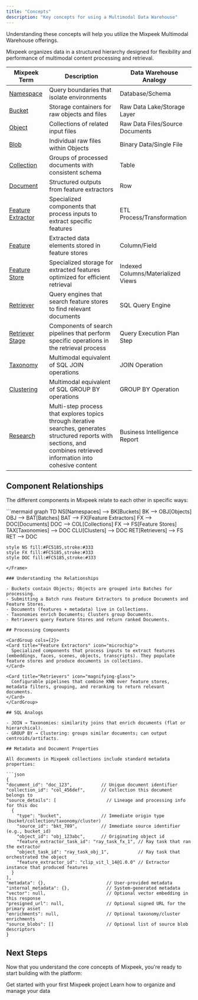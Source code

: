 ```yaml
---
title: "Concepts"
description: "Key concepts for using a Multimodal Data Warehouse"
---
```


<Note>
  Understanding these concepts will help you utilize the Mixpeek Multimodal Warehouse offerings.
</Note>

Mixpeek organizes data in a structured hierarchy designed for flexibility and performance of multimodal content processing and retrieval.


| Mixpeek Term | Description | Data Warehouse Analogy |
|--------------|-------------|-----------------------------------|
| [Namespace](/ingestion/namespaces) | Query boundaries that isolate environments | Database/Schema |
| [Bucket](/ingestion/buckets) | Storage containers for raw objects and files | Raw Data Lake/Storage Layer |
| [Object](/ingestion/objects) | Collections of related input files | Raw Data Files/Source Documents |
| [Blob](/ingestion/objects) | Individual raw files within Objects | Binary Data/Single File |
| [Collection](/ingestion/collections) | Groups of processed documents with consistent schema | Table |
| [Document](/ingestion/collections) | Structured outputs from feature extractors | Row |
| [Feature Extractor](/processing/feature-extractors) | Specialized components that process inputs to extract specific features | ETL Process/Transformation |
| [Feature](/ingestion/features) | Extracted data elements stored in feature stores | Column/Field |
| [Feature Store](/ingestion/features) | Specialized storage for extracted features optimized for efficient retrieval | Indexed Columns/Materialized Views |
| [Retriever](/retrieval/retrievers) | Query engines that search feature stores to find relevant documents | SQL Query Engine |
| [Retriever Stage](/retrieval/retrievers) | Components of search pipelines that perform specific operations in the retrieval process | Query Execution Plan Step |
| [Taxonomy](/enrichment/taxonomies) | Multimodal equivalent of SQL JOIN operations | JOIN Operation |
| [Clustering](/enrichment/clusters) | Multimodal equivalent of SQL GROUP BY operations | GROUP BY Operation |
| [Research](/retrieval/research) | Multi-step process that explores topics through iterative searches, generates structured reports with sections, and combines retrieved information into cohesive content | Business Intelligence Report |



## Component Relationships

The different components in Mixpeek relate to each other in specific ways:

<Frame>
  ```mermaid
  graph TD
    NS[Namespaces] --> BK[Buckets]
    BK --> OBJ[Objects]
    OBJ --> BAT[Batches]
    BAT --> FX[Feature Extractors]
    FX --> DOC[Documents]
    DOC --> COL[Collections]
    FX --> FS[Feature Stores]
    TAX[Taxonomies] --> DOC
    CLU[Clusters] --> DOC
    RET[Retrievers] --> FS
    RET --> DOC

    style NS fill:#FC5185,stroke:#333
    style FX fill:#FC5185,stroke:#333
    style DOC fill:#FC5185,stroke:#333
  ```
</Frame>

### Understanding the Relationships

- Buckets contain Objects; Objects are grouped into Batches for processing.
- Submitting a Batch runs Feature Extractors to produce Documents and Feature Stores.
- Documents (features + metadata) live in Collections.
- Taxonomies enrich Documents; Clusters group Documents.
- Retrievers query Feature Stores and return ranked Documents.

## Processing Components

<CardGroup cols={2}>
  <Card title="Feature Extractors" icon="microchip">
    Specialized components that process inputs to extract features (embeddings, faces, scenes, objects, transcripts). They populate feature stores and produce documents in collections.
  </Card>

  <Card title="Retrievers" icon="magnifying-glass">
    Configurable pipelines that combine KNN over feature stores, metadata filters, grouping, and reranking to return relevant documents.
  </Card>
</CardGroup>

## SQL Analogs

- JOIN → Taxonomies: similarity joins that enrich documents (flat or hierarchical).
- GROUP BY → Clustering: groups similar documents; can output centroids/artifacts.

## Metadata and Document Properties

All documents in Mixpeek collections include standard metadata properties:

```json
{
  "document_id": "doc_123",           // Unique document identifier
  "collection_id": "col_456def",      // Collection this document belongs to
  "source_details": [                   // Lineage and processing info for this doc
    {
      "type": "bucket",               // Immediate origin type (bucket/collection/taxonomy/cluster)
      "source_id": "bkt_789",         // Immediate source identifier (e.g., bucket_id)
      "object_id": "obj_123abc",      // Originating object id
      "feature_extractor_task_id": "ray_task_fx_1", // Ray task that ran the extractor
      "object_task_id": "ray_task_obj_1",           // Ray task that orchestrated the object
      "feature_extractor_id": "clip_vit_l_14@1.0.0" // Extractor instance that produced features
    }
  ],
  "metadata": {},                       // User-provided metadata
  "internal_metadata": {},              // System-generated metadata
  "vector": null,                       // Optional vector embedding in this response
  "presigned_url": null,                // Optional signed URL for the primary asset
  "enrichments": null,                  // Optional taxonomy/cluster enrichments
  "source_blobs": []                    // Optional list of source blob descriptors
}
```

## Next Steps

Now that you understand the core concepts of Mixpeek, you're ready to start building with the platform:

<CardGroup cols={2}>
  <Card title="Quickstart Guide" icon="rocket" href="/overview/quickstart">
    Get started with your first Mixpeek project
  </Card>
  
  <Card title="Data Management" icon="database" href="/ingestion/namespaces">
    Learn how to organize and manage your data
  </Card>
</CardGroup>
